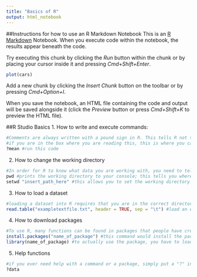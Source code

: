 ```yaml
---
title: "Basics of R"
output: html_notebook
---
```



##Instructions for how to use an R Markdown Notebook
This is an [R Markdown](http://rmarkdown.rstudio.com) Notebook. When you execute code within the notebook, the results appear beneath the code. 

Try executing this chunk by clicking the *Run* button within the chunk or by placing your cursor inside it and pressing *Cmd+Shift+Enter*. 

```r
plot(cars)
```

Add a new chunk by clicking the *Insert Chunk* button on the toolbar or by pressing *Cmd+Option+I*.

When you save the notebook, an HTML file containing the code and output will be saved alongside it (click the *Preview* button or press *Cmd+Shift+K* to preview the HTML file).


##R Studio Basics
1. How to write and execute commands:
```r
#Comments are always written with a pound sign in R. This tells R not to run the writing as a command.
#if you are in the box where you are reading this, this is where you can write and save commands. To execute the command, press the play button to the right if you are in an R Markdown Notebook. If you are in the white space of a regular file or a new script, place your cursor within the line you want to run and press the Run button above or the command and enter buttons for a mac and control enter for a windows machine. Another way is to write your command in the console below. Then just press enter to run the command. Example:
?mean #run this code
```

2. How to change the working directory
```r
#In order for R to know what data you are working with, you need to tell it where to search in your computer. To do this, there are two options: 1) Go to Session in the top menu and choose Set Working Directory and Choose Directory, navigate to where the files are, and pick the folder. 2) Set using the command line with the following commands:
pwd #prints the working directory to your console; this tells you where you are at
setwd "insert_path_here" #this allows you to set the working directory. An example path would be "~/Desktop/ISUEvoGen462/Week_1/Example_Data"
```

3. How to load a dataset
```r
#loading a dataset into R requires that you are in the correct directory.
read.table("exampletextfile.txt", header = TRUE, sep = "\t") #load an example text file in your example data folder; results appear below. sep refers to the type of separator that delimits data in the file, which is a tab for this example file
```

4. How to download packages
```r
#To use R, many functions can be found in packages that people have created and posted to be used by everyone. To access these packages, 
install.packages("name_of_package") #this command would install the package "name of package" to your R program. 
library(name_of_package) #to actually use the package, you have to load it to your R library using this command. You only need to install once, but every time you reopen R you need to use library to call the packages you want to use.
```

5. Help functions
```r
#if you ever need help with a command or a package, simply put a "?" in front of the name of the command or package
?data
```

